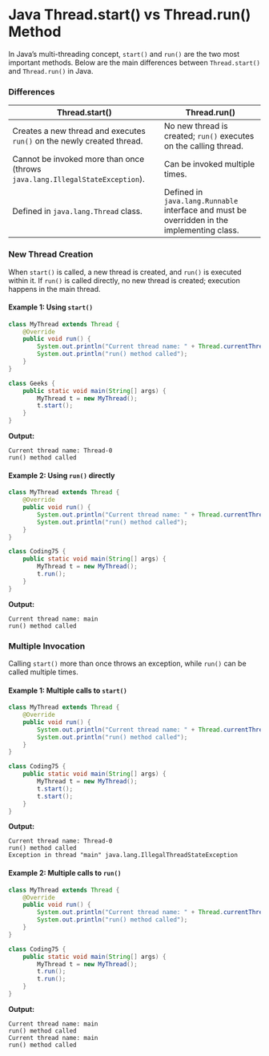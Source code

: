 # Java Thread.start() vs Thread.run() Method

In Java’s multi-threading concept, `start()` and `run()` are the two most important methods. Below are the main differences between `Thread.start()` and `Thread.run()` in Java.

### Differences

| Thread.start() | Thread.run() |
|--------------|--------------|
| Creates a new thread and executes `run()` on the newly created thread. | No new thread is created; `run()` executes on the calling thread. |
| Cannot be invoked more than once (throws `java.lang.IllegalStateException`). | Can be invoked multiple times. |
| Defined in `java.lang.Thread` class. | Defined in `java.lang.Runnable` interface and must be overridden in the implementing class. |

### New Thread Creation
When `start()` is called, a new thread is created, and `run()` is executed within it. If `run()` is called directly, no new thread is created; execution happens in the main thread.

#### Example 1: Using `start()`
```java
class MyThread extends Thread {
    @Override
    public void run() {
        System.out.println("Current thread name: " + Thread.currentThread().getName());
        System.out.println("run() method called");
    }
}

class Geeks {
    public static void main(String[] args) {
        MyThread t = new MyThread();
        t.start();
    }
}
```
**Output:**
```
Current thread name: Thread-0
run() method called
```

#### Example 2: Using `run()` directly
```java
class MyThread extends Thread {
    @Override
    public void run() {
        System.out.println("Current thread name: " + Thread.currentThread().getName());
        System.out.println("run() method called");
    }
}

class Coding75 {
    public static void main(String[] args) {
        MyThread t = new MyThread();
        t.run();
    }
}
```
**Output:**
```
Current thread name: main
run() method called
```

### Multiple Invocation
Calling `start()` more than once throws an exception, while `run()` can be called multiple times.

#### Example 1: Multiple calls to `start()`
```java
class MyThread extends Thread {
    @Override
    public void run() {
        System.out.println("Current thread name: " + Thread.currentThread().getName());
        System.out.println("run() method called");
    }
}

class Coding75 {
    public static void main(String[] args) {
        MyThread t = new MyThread();
        t.start();
        t.start();
    }
}
```
**Output:**
```
Current thread name: Thread-0
run() method called
Exception in thread "main" java.lang.IllegalThreadStateException
```

#### Example 2: Multiple calls to `run()`
```java
class MyThread extends Thread {
    @Override
    public void run() {
        System.out.println("Current thread name: " + Thread.currentThread().getName());
        System.out.println("run() method called");
    }
}

class Coding75 {
    public static void main(String[] args) {
        MyThread t = new MyThread();
        t.run();
        t.run();
    }
}
```
**Output:**
```
Current thread name: main
run() method called
Current thread name: main
run() method called
```
